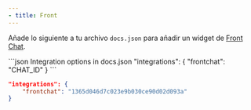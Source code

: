 ```yaml
---
- title: Front
---
```


Añade lo siguiente a tu archivo `docs.json` para añadir un widget de [Front Chat](https://front.com).

<CodeGroup>
  ```json Integration options in docs.json
  "integrations": {
      "frontchat": "CHAT_ID"
  }
  ```

  ```json Example
  "integrations": {
      "frontchat": "1365d046d7c023e9b030ce90d02d093a"
  }
  ```
</CodeGroup>
